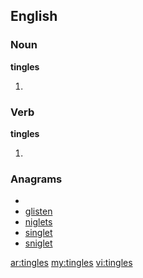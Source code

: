 ==English==

===Noun===
'''tingles'''

# {{plural of|[[tingle]]}}

===Verb===
'''tingles'''

# {{third-person singular of|[[tingle]]}}

===Anagrams===
* {{alphagram|egilnst}}
* [[glisten#English|glisten]]
* [[niglets#English|niglets]]
* [[singlet#English|singlet]]
* [[sniglet#English|sniglet]]

[[ar:tingles]]
[[my:tingles]]
[[vi:tingles]]
